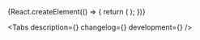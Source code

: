 

<Meta title='Components/Forms/Inputs/TimeInput' component={TimeInput} id='TimeInput' />

<!-- Canvas -->

<Story name='TimeInput'>
    {React.createElement(() => {
        return (
            <TimeInput
                block={boolean('block', false)}
                size={select('size', ['s', 'm', 'l'], 's')}
                error={text('error', '')}
                hint={text('hint', '')}
                label={text('label', '')}
                placeholder={text('placeholder', '')}
                clear={boolean('clear', false)}
            />
        );
    })}
</Story>

<!-- Docs -->

<ComponentHeader
    name='TimeInput'
    version={version}
    package='@alfalab/core-components/time-input'
    children='Поле для указания времени.'
/>

<Tabs description={<Description />} changelog={<Changelog />} development={<Development />} />
